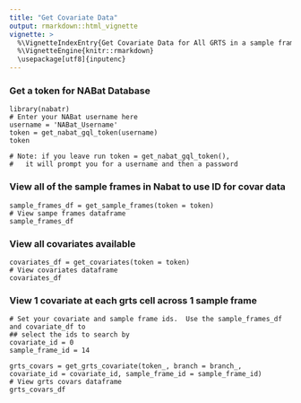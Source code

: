 ```yaml
---
title: "Get Covariate Data"
output: rmarkdown::html_vignette
vignette: >
  %\VignetteIndexEntry{Get Covariate Data for All GRTS in a sample frame}
  %\VignetteEngine{knitr::rmarkdown}
  \usepackage[utf8]{inputenc}
---
```



### Get a token for NABat Database
```
library(nabatr)
# Enter your NABat username here
username = 'NABat_Username'
token = get_nabat_gql_token(username)
token

# Note: if you leave run token = get_nabat_gql_token(),
#   it will prompt you for a username and then a password
```

### View all of the sample frames in Nabat to use ID for covar data
```
sample_frames_df = get_sample_frames(token = token)
# View sampe frames dataframe
sample_frames_df
```

### View all covariates available
```
covariates_df = get_covariates(token = token)
# View covariates dataframe
covariates_df
```

### View 1 covariate at each grts cell across 1 sample frame
```
# Set your covariate and sample frame ids.  Use the sample_frames_df and covariate_df to 
## select the ids to search by
covariate_id = 0
sample_frame_id = 14

grts_covars = get_grts_covariate(token_, branch = branch_, covariate_id = covariate_id, sample_frame_id = sample_frame_id)
# View grts covars dataframe
grts_covars_df
```


